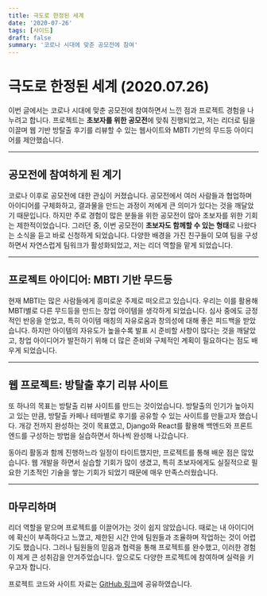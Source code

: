 ```yaml
---
title: 극도로 한정된 세계
date: '2020-07-26'
tags: [사이드]
draft: false
summary: '코로나 시대에 맞춘 공모전에 참여'
---
```


# 극도로 한정된 세계 (2020.07.26)

이번 글에서는 코로나 시대에 맞춘 공모전에 참여하면서 느낀 점과 프로젝트 경험을 나누려고 합니다. 프로젝트는 **초보자를 위한 공모전**에 맞춰 진행되었고, 저는 리더로 팀을 이끌며 웹 기반 방탈출 후기를 리뷰할 수 있는 웹사이트와 MBTI 기반의 무드등 아이디어를 제안했습니다.

---

## 공모전에 참여하게 된 계기

코로나 이후로 공모전에 대한 관심이 커졌습니다. 공모전에서 여러 사람들과 협업하며 아이디어를 구체화하고, 결과물을 만드는 과정이 저에게 큰 의미가 있다는 것을 깨달았기 때문입니다. 하지만 주로 경험이 많은 분들을 위한 공모전이 많아 초보자를 위한 기회는 제한적이었습니다. 그러던 중, 이번 공모전이 **초보자도 함께할 수 있는 형태**로 나왔다는 소식을 듣고 바로 신청하게 되었습니다. 다양한 배경을 가진 친구들이 모여 팀을 구성하면서 자연스럽게 팀워크가 활성화되었고, 저는 리더 역할을 맡게 되었습니다.

---

## 프로젝트 아이디어: MBTI 기반 무드등

현재 MBTI는 많은 사람들에게 흥미로운 주제로 떠오르고 있습니다. 우리는 이를 활용해 MBTI별로 다른 무드등을 만드는 창업 아이템을 생각하게 되었습니다. 심사 중에도 긍정적인 반응을 얻었고, 특히 아이템 매칭의 자유로움과 창의성에 대해 좋은 피드백을 받았습니다. 하지만 아이템의 자유도가 높을수록 발표 시 준비할 사항이 많다는 것을 깨달았고, 창업 아이디어가 발전하기 위해 더 많은 준비와 구체적인 계획이 필요하다는 점도 배우게 되었습니다.

---

## 웹 프로젝트: 방탈출 후기 리뷰 사이트

또 하나의 목표는 방탈출 리뷰 사이트를 만드는 것이었습니다. 방탈출의 인기가 높아지고 있는 만큼, 방탈출 카페나 테마별로 후기를 공유할 수 있는 사이트를 만들고자 했습니다. 개강 전까지 완성하는 것이 목표였고, Django와 React를 활용해 백엔드와 프론트엔드를 구성하는 방법을 실습하면서 하나씩 완성해 나갔습니다.

동아리 활동과 함께 진행하느라 일정이 타이트했지만, 프로젝트를 통해 배운 점은 많았습니다. 웹 개발을 하면서 실습할 기회가 많이 생겼고, 특히 초보자에게도 실질적으로 필요한 기초적인 기술을 쌓는 기회가 되었기 때문에 매우 만족스러웠습니다.

---

## 마무리하며

리더 역할을 맡으며 프로젝트를 이끌어가는 것이 쉽지 않았습니다. 때로는 내 아이디어에 확신이 부족하다고 느꼈고, 제한된 시간 안에 팀원들과 조율하며 작업하는 것이 어렵기도 했습니다. 그러나 팀원들의 믿음과 협력을 통해 프로젝트를 완수했고, 이러한 경험이 제게 큰 성취감을 안겨주었습니다. 앞으로도 다양한 프로젝트에 참여하며 실력을 키우고자 합니다.

프로젝트 코드와 사이트 자료는 [GitHub 링크](https://github.com/hyo814/MBTISTAR-S2)에 공유하였습니다.
